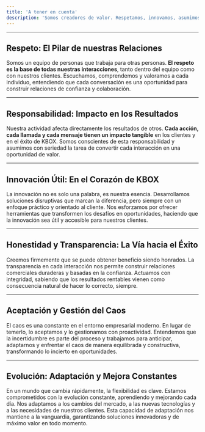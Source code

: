 ```yaml
---
title: 'A tener en cuenta'
description: 'Somos creadores de valor. Respetamos, innovamos, asumimos nuestra responsabilidad y actuamos con transparencia. El caos y el cambio son parte del camino, por eso evolucionamos constantemente. Nos comprometemos a ofrecer lo mejor a nuestros clientes, porque creemos que estos valores son la clave del éxito sostenible.'
---
```


---

## Respeto: El Pilar de nuestras Relaciones
Somos un equipo de personas que trabaja para otras personas. **El respeto es la base de todas nuestras interacciones**, tanto dentro del equipo como con nuestros clientes. Escuchamos, comprendemos y valoramos a cada individuo, entendiendo que cada conversación es una oportunidad para construir relaciones de confianza y colaboración.

---

## Responsabilidad: Impacto en los Resultados
Nuestra actividad afecta directamente los resultados de otros. **Cada acción, cada llamada y cada mensaje tienen un impacto tangible** en los clientes y en el éxito de KBOX. Somos conscientes de esta responsabilidad y asumimos con seriedad la tarea de convertir cada interacción en una oportunidad de valor.

---

## Innovación Útil: En el Corazón de KBOX
La innovación no es solo una palabra, es nuestra esencia. Desarrollamos soluciones disruptivas que marcan la diferencia, pero siempre con un enfoque práctico y orientado al cliente. Nos esforzamos por ofrecer herramientas que transformen los desafíos en oportunidades, haciendo que la innovación sea útil y accesible para nuestros clientes.

---

## Honestidad y Transparencia: La Vía hacia el Éxito
Creemos firmemente que se puede obtener beneficio siendo honrados. La transparencia en cada interacción nos permite construir relaciones comerciales duraderas y basadas en la confianza. Actuamos con integridad, sabiendo que los resultados rentables vienen como consecuencia natural de hacer lo correcto, siempre.

---

## Aceptación y Gestión del Caos
El caos es una constante en el entorno empresarial moderno. En lugar de temerlo, lo aceptamos y lo gestionamos con proactividad. Entendemos que la incertidumbre es parte del proceso y trabajamos para anticipar, adaptarnos y enfrentar el caos de manera equilibrada y constructiva, transformando lo incierto en oportunidades.

---

## Evolución: Adaptación y Mejora Constantes
En un mundo que cambia rápidamente, la flexibilidad es clave. Estamos comprometidos con la evolución constante, aprendiendo y mejorando cada día. Nos adaptamos a los cambios del mercado, a las nuevas tecnologías y a las necesidades de nuestros clientes. Esta capacidad de adaptación nos mantiene a la vanguardia, garantizando soluciones innovadoras y de máximo valor en todo momento.
